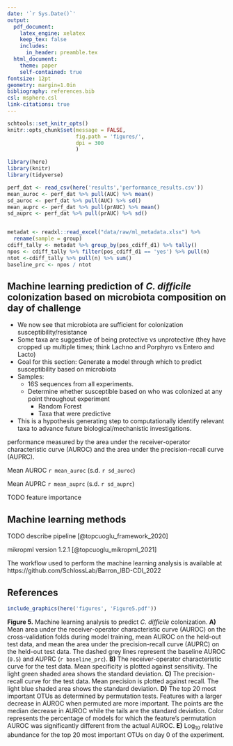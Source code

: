 ```yaml
---
date: '`r Sys.Date()`'
output:
  pdf_document:
    latex_engine: xelatex
    keep_tex: false
    includes:
      in_header: preamble.tex
  html_document:
    theme: paper
    self-contained: true
fontsize: 12pt
geometry: margin=1.0in
bibliography: references.bib
csl: msphere.csl
link-citations: true
---
```

```r
schtools::set_knitr_opts()
knitr::opts_chunk$set(message = FALSE,
                      fig.path = 'figures/',
                      dpi = 300
                      )
```

```r
library(here)
library(knitr)
library(tidyverse)
```

```r
perf_dat <- read_csv(here('results','performance_results.csv'))
mean_auroc <- perf_dat %>% pull(AUC) %>% mean()
sd_auroc <- perf_dat %>% pull(AUC) %>% sd()
mean_auprc <- perf_dat %>% pull(prAUC) %>% mean()
sd_auprc <- perf_dat %>% pull(prAUC) %>% sd()


metadat <- readxl::read_excel("data/raw/ml_metadata.xlsx") %>%
  rename(sample = group)
cdiff_tally <- metadat %>% group_by(pos_cdiff_d1) %>% tally()
npos <- cdiff_tally %>% filter(pos_cdiff_d1 == 'yes') %>% pull(n)
ntot <-cdiff_tally %>% pull(n) %>% sum()
baseline_prc <- npos / ntot
```

## Machine learning prediction of _C. difficile_ colonization based on microbiota composition on day of challenge  

- We now see that microbiota are sufficient for colonization susceptibility/resistance
- Some taxa are suggestive of being protective vs unprotective (they have cropped up multiple times; think Lachno and Porphyro vs Entero and Lacto) 
- Goal for this section: Generate a model through which to predict susceptibility based on microbiota 
- Samples:
    - 16S sequences from all experiments. 
    - Determine whether susceptible based on who was colonized at any point throughout experiment
        - Random Forest 
        - Taxa that were predictive 
- This is a hypothesis generating step to computationally identify relevant taxa to advance future biological/mechanistic investigations. 

performance measured by the area under the receiver-operator characteristic curve (AUROC) and the area under the precision-recall curve (AUPRC).

Mean AUROC `r mean_auroc` (s.d. `r sd_auroc`)

Mean AUPRC `r mean_auprc` (s.d. `r sd_auprc`)

TODO feature importance

## Machine learning methods

TODO describe pipeline [@topcuoglu_framework_2020]

mikropml version 1.2.1 [@topcuoglu_mikropml_2021]

The workflow used to perform the machine learning analysis is available at https://github.com/SchlossLab/Barron_IBD-CDI_2022

## References

\setlength{\parindent}{-0.25in}
\setlength{\leftskip}{0.25in}
\noindent

<div id="refs"></div>

\setlength{\parindent}{0in}
\setlength{\leftskip}{0in}

\newpage

```r
include_graphics(here('figures', 'Figure5.pdf'))
```

**Figure 5.** Machine learning analysis to predict _C. difficile_ colonization.
**A)** Mean area under the receiver-operator characteristic curve (AUROC) on the
cross-validation folds during model training, mean AUROC on the held-out test
data, and mean the area under the precision-recall curve (AUPRC) on the held-out
test data. The dashed grey lines represent the baseline AUROC (`0.5`) and AUPRC
(`r baseline_prc`). 
**B)** The receiver-operator characteristic curve for the
test data. Mean specificity is plotted against sensitivity. The light green
shaded area shows the standard deviation. 
**C)** The precision-recall curve for
the test data. Mean precision is plotted against recall. The light blue shaded
area shows the standard deviation. 
**D)** The top 20 most important OTUs as
determined by permutation tests. Features with a larger decrease in AUROC when
permuted are more important. The points are the median decrease in AUROC while
the tails are the standard deviation. Color represents the percentage of models
for which the feature's permutation AUROC was significantly different from the
actual AUROC. 
**E)** Log$_{10}$ relative abundance for the top 20 most important
OTUs on day 0 of the experiment.
